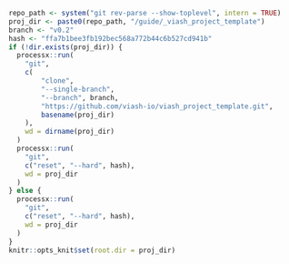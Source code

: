 
```r
repo_path <- system("git rev-parse --show-toplevel", intern = TRUE)
proj_dir <- paste0(repo_path, "/guide/_viash_project_template")
branch <- "v0.2"
hash <- "ffa7b1bee3fb192bec568a772b44c6b527cd941b"
if (!dir.exists(proj_dir)) {
  processx::run(
    "git",
    c(
        "clone",
        "--single-branch",
        "--branch", branch,
        "https://github.com/viash-io/viash_project_template.git",
        basename(proj_dir)
    ),
    wd = dirname(proj_dir)
  )
  processx::run(
    "git", 
    c("reset", "--hard", hash),
    wd = proj_dir
  )
} else {
  processx::run(
    "git", 
    c("reset", "--hard", hash),
    wd = proj_dir
  )
}
knitr::opts_knit$set(root.dir = proj_dir)
```


